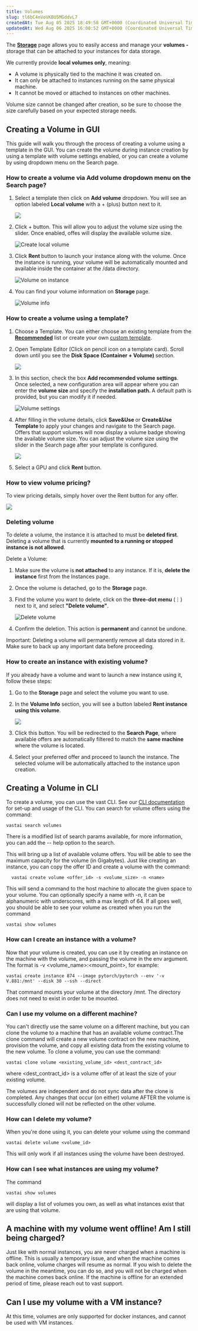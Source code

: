 ```yaml
---
title: Volumes
slug: tl6bC4nVoVKBU5MGddvL7
createdAt: Tue Aug 05 2025 18:49:58 GMT+0000 (Coordinated Universal Time)
updatedAt: Wed Aug 06 2025 16:00:52 GMT+0000 (Coordinated Universal Time)
---
```


The [**Storage**](https://cloud.vast.ai/storage/) page allows you to easily access and manage your **volumes -** storage that can be attached to your instances for data storage.

We currently provide **local volumes only**, meaning:

- A volume is physically tied to the machine it was created on.
- It can only be attached to instances running on the same physical machine.
- It cannot be moved or attached to instances on other machines.

<Note>
  Volume size cannot be changed after creation, so be sure to choose the size carefully based on your expected storage needs.&#x20;
</Note>

## Creating a Volume in GUI

This guide will walk you through the process of creating a volume using a template in the GUI. You can create the volume during instance creation by using a template with volume settings enabled, or you can create a volume by using dropdown menu on the Search page.&#x20;

### **How to create a volume via Add volume dropdown menu on the Search page?**

1. Select a template then click on **Add volume** dropdown. You will see an option labeled **Local volume** with a + (plus) button next to it.


   ![](https://archbee-image-uploads.s3.amazonaws.com/9WtD9F5n1L2IYJxS0qXDd/kPDue1PTmLAoKZgtT5NeK_image.png)
2. Click + button. This will allow you to adjust the volume size using the slider. Once enabled, offes will display the available volume size.&#x20;


   ![Create local volume](https://images.archbee.com/9WtD9F5n1L2IYJxS0qXDd/xpYbVVsOxwSox98v9y96L_image.png?format=webp "Create local volume")
3. Click **Rent&#x20;**&#x62;utton to launch your instance along with the volume. Once the instance is running, your volume will be automatically mounted and available inside the container at the /data directory.


   ![Volume on instance](https://archbee-image-uploads.s3.amazonaws.com/9WtD9F5n1L2IYJxS0qXDd/cncOl0-8eTbXmndApZ-wi_image.png "Instances page")
4. You can find your volume information on **Storage&#x20;**&#x70;age.


   ![Volume info](https://archbee-image-uploads.s3.amazonaws.com/9WtD9F5n1L2IYJxS0qXDd/1_sI0G4RMrNKabVmPuejm_image.png "Storage")

### **How to create a volume using a template?**

1. Choose  a Template. You can either choose an existing template from the [**Recommended**](https://cloud.vast.ai/templates/) list or create your own [custom template](https://docs.vast.ai/creating-a-custom-template).
2. Open Template Editor (Click on pencil icon on a template card). Scroll down until you see the **Disk Space (Container + Volume)&#x20;**&#x73;ection.&#x20;


   ![](https://archbee-image-uploads.s3.amazonaws.com/9WtD9F5n1L2IYJxS0qXDd/MUPr72onpRalbRxqLOLZk_image.png)
3. In this section, check the box **Add recommended volume settings**. Once selected, a new configuration area will appear where you can enter the **volume size&#x20;**&#x61;nd specify the **installation path.&#x20;**&#x41; default path is provided, but you can modify it if needed.&#x20;


   ![Volume settings](https://archbee-image-uploads.s3.amazonaws.com/9WtD9F5n1L2IYJxS0qXDd/lE-Yvvl-gv6-CQgRLhTwr_image.png "Volume settings")
4. After filling in the volume details, click **Save\&Use&#x20;**&#x6F;r **Create\&Use Template&#x20;**&#x74;o apply your changes and navigate to the Search page. Offers that support volumes will now display a volume badge showing the available volume size. You can adjust the volume size using the slider in the Search page after your template is configured.


   ![](https://archbee-image-uploads.s3.amazonaws.com/9WtD9F5n1L2IYJxS0qXDd/YvuAowGPDMCAAWMH5A127_image.png)
5. Select a GPU and click **Rent&#x20;**&#x62;utton.

### **How to view volume pricing?**

To view pricing details, simply hover over the Rent button for any offer.&#x20;

![](https://archbee-image-uploads.s3.amazonaws.com/9WtD9F5n1L2IYJxS0qXDd/LQdEmff-zJ1WOVTcC42hg_screenshot-2025-08-05-170218.png)

### Deleting volume

To delete a volume, the instance it is attached to must be **deleted first**. Deleting a volume that is currently **mounted to a running or stopped instance is not allowed**.

Delete a Volume:

1. Make sure the volume is **not attached** to any instance.
   &#x20;If it is, **delete the instance** first from the Instances page.
2. Once the volume is detached, go to the **Storage** page.
3. Find the volume you want to delete, click on the **three-dot menu** (⋮) next to it, and select **"Delete volume"**.


   ![Delete volume](https://archbee-image-uploads.s3.amazonaws.com/9WtD9F5n1L2IYJxS0qXDd/2IkPgvrKZR87WntZR28S3_image.png)
4. Confirm the deletion. This action is **permanent** and cannot be undone.

<Warning>
  Important: Deleting a volume will permanently remove all data stored in it. Make sure to back up any important data before proceeding.
</Note>

### **How to create an instance with existing volume?**

If you already have a volume and want to launch a new instance using it, follow these steps:

1. Go to the **Storage** page and select the volume you want to use.
2. In the **Volume Info** section, you will see a button labeled **Rent instance using this volume**.


   ![](https://archbee-image-uploads.s3.amazonaws.com/9WtD9F5n1L2IYJxS0qXDd/rNNZmcKmSZsrp18TE8N1r_image.png)
3. Click this button. You will be redirected to the **Search Page**, where available offers are automatically filtered to match the **same machine** where the volume is located.
4. Select your preferred offer and proceed to launch the instance.
   &#x20;The selected volume will be automatically attached to the instance upon creation.

## Creating a Volume in CLI

To create a volume, you can use the vast CLI. See our [CLI documentation](https://cloud.vast.ai/cli/) for set-up and usage of the CLI. You can search for volume offers using the command:

```none
vastai search volumes
```

There is a modified list of search params available, for more information, you can add the -- help option to the search.&#x20;


This will bring up a list of available volume offers. You will be able to see the maximum capacity for the volume (in Gigabytes). Just like creating an instance, you can copy the offer ID and create a volume with the command:

```none
  vastai create volume <offer_id> -s <volume_size> -n <name>
```

This will send a command to the host machine to allocate the given space to your volume. You can optionally specify a name with -n, it can be alphanumeric with underscores, with a max length of 64. If all goes well, you should be able to see your volume as created when you run the command&#x20;

```none
vastai show volumes
```

### How can I  create an instance with a volume?

Now that your volume is created, you can use it by creating an instance on the machine with the volume, and passing the volume in the env argument. The format is -v \<volume\_name>:\<mount\_point>, for example:&#x20;

```none
vastai create instance 874 --image pytorch/pytorch --env '-v V.881:/mnt' --disk 30 --ssh --direct
```

That command mounts your volume at the directory /mnt. The directory does not need to exist in order to be mounted.

### Can I use my volume on a different machine?

You can't directly use the same volume on a different machine, but you can clone the volume to a machine that has an available volume contract.The clone command will create a new volume contract on the new machine, provision the volume, and copy all existing data from the existing volume to the new volume. To clone a volume, you can use the command:

```none
vastai clone volume <existing_volume_id> <dest_contract_id>
```

where \<dest\_contract\_id> is a volume offer of at least the size of your existing volume.&#x20;

The volumes are independent and do not sync data after the clone is completed. Any changes that occur (on either) volume AFTER the volume is successfully cloned will not be reflected on the other volume.

### How can I delete my volume?

When you're done using it, you can delete your volume using the command&#x20;

```none
vastai delete volume <volume_id>
```

<Warning>
  This will only work if all instances using the volume have been destroyed.&#x20;
</Note>

### How can I see what instances are using my volume?

The command

```none
vastai show volumes
```

will display a list of volumes you own, as well as what instances exist that are using that volume.

## A machine with my volume went offline! Am I still being charged?

Just like with normal instances, you are never charged when a machine is offline. This is usually a temporary issue, and when the machine comes back online, volume charges will resume as normal. If you wish to delete the volume in the meantime, you can do so, and you will not be charged when the machine comes back online. If the machine is offline for an extended period of time, please reach out to vast support.&#x20;

## Can I use my volume with a VM instance?

At this time, volumes are only supported for docker instances, and cannot be used with VM instances.

